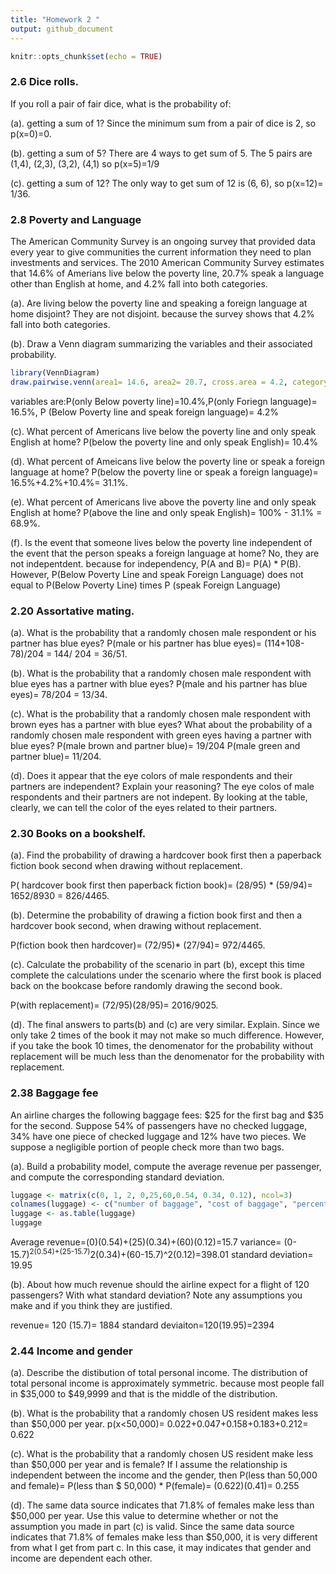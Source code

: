 ```yaml
---
title: "Homework 2 "
output: github_document
---
```


```r
knitr::opts_chunk$set(echo = TRUE)
```

### 2.6 Dice rolls. 
If you roll a pair of fair dice, what is the probability of:

(a). getting a sum of 1?
Since the minimum sum from a pair of dice is 2, so p(x=0)=0.

(b). getting a sum of 5?
There are 4 ways to get sum of 5. The 5 pairs are (1,4), (2,3), (3,2), (4,1)
so p(x=5)=1/9

(c). getting a sum of 12?
The only way to get sum of 12 is (6, 6), so p(x=12)= 1/36.

### 2.8 Poverty and Language
The American Community Survey is an ongoing survey that provided data every year to give communities the current information they need to plan investments and services. The 2010 American Community Survey estimates that 14.6% of Amerians live below the poverty line, 20.7% speak a language other than English at home, and 4.2% fall into both categories.

(a). Are living below the poverty line and speaking a foreign language at home disjoint?
They are not disjoint. because the survey shows that 4.2% fall into both categories.

(b). Draw a Venn diagram summarizing the variables and their associated probability.
```r
library(VennDiagram)
draw.pairwise.venn(area1= 14.6, area2= 20.7, cross.area = 4.2, category= c("Below Poverty Line", "Foriegn language"), fill=c("pink", "light blue"))
```
variables are:P(only Below poverty line)=10.4%,P(only Foriegn language)= 16.5%, P (Below Poverty line and speak foreign language)= 4.2%

(c). What percent of Americans live below the poverty line and only speak English at home?
P(below the poverty line and only speak English)= 10.4%

(d). What percent of Ameicans live below the poverty line or speak a foreign language at home?
P(below the poverty line or speak a foreign language)= 16.5%+4.2%+10.4%= 31.1%.

(e). What percent of Americans live above the poverty line and only speak English at home?
P(above the line and only speak English)= 100% - 31.1% = 68.9%.

(f). Is the event that someone lives below the poverty line independent of the event that the person speaks a foreign language at home?
No, they are not indepentdent. because for independency, P(A and B)= P(A) * P(B). However, P(Below Poverty Line and speak Foreign Language) does not equal to P(Below Poverty Line) times P (speak Foreign Language)

### 2.20 Assortative mating. 
(a). What is the probability that a randomly chosen male respondent or his partner has blue eyes?
P(male or his partner has blue eyes)= (114+108-78)/204 = 144/ 204 = 36/51.

(b). What is the probability that a randomly chosen male respondent with blue eyes has a partner with blue eyes?
P(male and his partner has blue eyes)= 78/204 = 13/34.

(c). What is the probability that a randomly chosen male respondent with brown eyes has a partner with blue eyes? What about the probability of a randomly chosen male respondent with green eyes having a partner with blue eyes?
P(male brown and partner blue)= 19/204
P(male green and partner blue)= 11/204.

(d). Does it appear that the eye colors of male respondents and their partners are independent? Explain your reasoning?
The eye colos of male respondents and their partners are not indepent. By looking at the table, clearly, we can tell the color of the eyes related to their partners.

### 2.30 Books on a bookshelf.
(a). Find the probability of drawing a hardcover book first then a paperback fiction book second when drawing without replacement. 

P( hardcover book first then paperback fiction book)= (28/95) * (59/94)= 1652/8930 = 826/4465.

(b). Determine the probability of drawing a fiction book first and then a hardcover book second, when drawing without replacement.

P(fiction book then hardcover)= (72/95)* (27/94)= 972/4465.

(c). Calculate the probability of the scenario in part (b), except this time complete the calculations under the scenario where the first book is placed back on the bookcase before randomly drawing the second book.

P(with replacement)= (72/95)(28/95)= 2016/9025.

(d). The final answers to parts(b) and (c) are very similar. Explain.
 Since we only take 2 times of the book it may not make so much difference. However, if you take the book 10 times, the denomenator for the probability without replacement will be much less than the denomenator for the probability with replacement. 
 
### 2.38 Baggage fee
An airline charges the following baggage fees: $25 for the first bag and $35 for the second. Suppose 54% of passengers have no checked luggage, 34% have one piece of checked luggage and 12% have two pieces. We suppose a negligible portion of people check more than two bags.

(a). Build a probability model, compute the average revenue per passenger, and compute the corresponding standard deviation.
```r
luggage <- matrix(c(0, 1, 2, 0,25,60,0.54, 0.34, 0.12), ncol=3)
colnames(luggage) <- c("number of baggage", "cost of baggage", "percentage of baggage")
luggage <- as.table(luggage)
luggage
```
Average revenue=(0)(0.54)+(25)(0.34)+(60)(0.12)=15.7
variance= (0-15.7)^2(0.54)+(25-15.7)^2(0.34)+(60-15.7)^2(0.12)=398.01
standard deviation= 19.95

(b). About how much revenue should the airline expect for a flight of 120 passengers? With what standard deviation? Note any assumptions you make and if you think they are justified. 

revenue= 120 (15.7)= 1884
standard deviaiton=120(19.95)=2394

### 2.44 Income and gender
(a). Describe the distibution of total personal income.
The distribution of total personal income is approximately symmetric. because most people fall in $35,000 to $49,9999 and that is the middle of the distribution.

(b). What is the probability that a randomly chosen US resident makes less than $50,000 per year.
p(x<50,000)= 0.022+0.047+0.158+0.183+0.212= 0.622

(c). What is the probability that a randomly chosen US resident make less than $50,000 per year and is female?
If I assume the relationship is independent between the income and the gender, then P(less than 50,000 and female)= P(less than $ 50,000) * P(female)= (0.622)(0.41)= 0.255

(d). The same data source indicates that 71.8% of females make less than $50,000 per year. Use this value to determine whether or not the assumption you made in part (c) is valid. 
Since the same data source indicates that 71.8% of females make less than $50,000, it is very different from what I get from part c. In this case, it may indicates that gender and income are dependent each other. 
